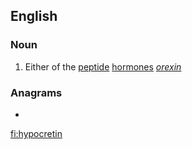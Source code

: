 ==English==

===Noun===
{{en-noun}}

# Either of the [[peptide]] [[hormone]]s ''[[orexin]]''

===Anagrams===
* {{l|en|hypertonic}}

[[fi:hypocretin]]